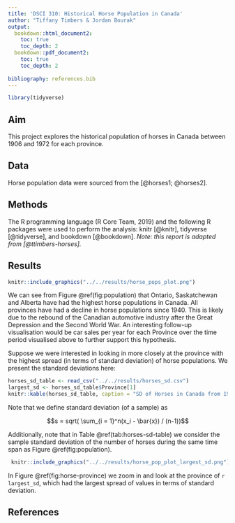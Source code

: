 ```yaml
---
title: 'DSCI 310: Historical Horse Population in Canada'
author: "Tiffany Timbers & Jordan Bourak"
output:
  bookdown::html_document2:
    toc: true
    toc_depth: 2
  bookdown::pdf_document2:
    toc: true
    toc_depth: 2
    
bibliography: references.bib
---
```


```r
library(tidyverse)
```

## Aim

This project explores the historical population of horses in Canada between 1906 and 1972 for each province.

## Data

Horse population data were sourced from the [@horses1; @horses2].

## Methods

The R programming language (R Core Team, 2019) and the following R packages were used to perform the analysis: knitr [@knitr], tidyverse [@tidyverse], and bookdown [@bookdown]. *Note: this report is adapted from [@ttimbers-horses].*

## Results

```r
knitr::include_graphics("../../results/horse_pops_plot.png")
```

We can see from Figure \@ref(fig:population) that Ontario, Saskatchewan and Alberta have had the highest horse populations in Canada. All provinces have had a decline in horse populations since 1940. This is likely due to the rebound of the Canadian automotive industry after the Great Depression and the Second World War. An interesting follow-up visualisation would be car sales per year for each Province over the time period visualised above to further support this hypothesis.

Suppose we were interested in looking in more closely at the province with the highest spread (in terms of standard deviation) of horse populations. We present the standard deviations here:

```r
horses_sd_table <- read_csv("../../results/horses_sd.csv")
largest_sd <- horses_sd_table$Province[1]
knitr::kable(horses_sd_table, caption = "SD of Horses in Canada from 1906 - 1972 .")
```

Note that we define standard deviation (of a sample) as

$$s = sqrt( \sum_{i = 1}^n(x_i - \bar{x}) / (n-1))$$

Additionally, note that in Table \@ref(tab:horses-sd-table) we consider the sample standard deviation of the number of horses during the same time span as Figure \@ref(fig:population).

```r
 knitr::include_graphics("../../results/horse_pop_plot_largest_sd.png")
```

In Figure \@ref(fig:horse-province) we zoom in and look at the province of `r largest_sd`, which had the largest spread of values in terms of standard deviation.

## References
